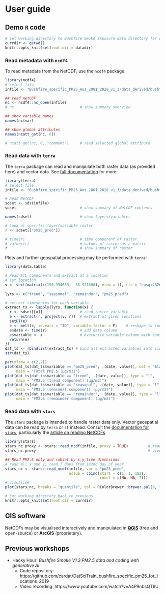 # User guide

## Demo `R` code

```r
# set working directory to Bushfire Smoke Exposure data directory for demo code
currdir <- getwd()
knitr::opts_knit$set(root.dir = datadir)
```

### Read metadata with `ncdf4`

To read metadata from the NetCDF, use the `ncdf4` package.

```r
library(ncdf4)
# select file
infile <- "Bushfire_specific_PM25_Aus_2001_2020_v1_3/data_derived/bushfiresmoke_v1_3_2003_compressed_20231130_7.nc"

## read netCDF
nc <- ncdf4::nc_open(infile)
# nc                              # show summary overview

## show variable names
names(nc$var)

## show global attributes
names(ncatt_get(nc, 0))

# ncatt_get(nc, 0, "comment")     # read selected global attribute
```

### Read data with `terra`

The `terra` package can read and manipulate both raster data (as provided here) and vector data. See [full documentation](https://rspatial.github.io/terra/index.html) for more.

```r
library(terra)
# select file
infile <- "Bushfire_specific_PM25_Aus_2001_2020_v1_3/data_derived/bushfiresmoke_v1_3_2003_compressed_20231130_7.nc"

# Read NetCDF
sdset <- sds(infile)
sdset                             # show summary of NetCDF contents

names(sdset)                      # show layers/variables

# Look at specific layer/variable raster
r <- sdset[["pm25_pred"]]

# time(r)                         # time component of raster
# values(r)                       # values of raster as a matrix
r                                 # show summary of raster

```

Plots and further geospatial processing may be performed with `terra`:

```r
library(data.table)

# Read STL components and extract at a location
# set location
v <- vect(matrix(c(150.994659, -33.921600), nrow = 1), crs = "epsg:4326")
  
lyrs <- c("trend", "seasonal", "remainder", "pm25_pred")

# extract timeseries for each variable
extract_ts <- lapply(lyrs, function(x) {
  r <- sdset[[x]]                 # read raster variable
  e <- extract(r, project(v, r))  # extract at given locations
  setDT(e)
  e <- melt(e, id.vars = "ID", variable.factor = F)    # reshape to long
  e$date <- time(r)               # add date column
  e$variable <- x                 # overwrite variable column with sensible name
  return(e)
})
dat_ts <- rbindlist(extract_ts) # bind all extracted variables into single table
str(dat_ts)

par(mfrow = c(2,2))
plot(dat_ts[dat_ts$variable == "pm25_pred", .(date, value)], col = "black", type = "l", 
     main = "Total PM2.5 (µg/m3)")
plot(dat_ts[dat_ts$variable == "trend", .(date, value)], type = "l",
     main = "PM2.5 (trend component) (µg/m3)")
plot(dat_ts[dat_ts$variable == "seasonal", .(date, value)], type = "l",
     main = "PM2.5 (seasonal component) (µg/m3)")
plot(dat_ts[dat_ts$variable == "remainder", .(date, value)], type = "l",
     main = "PM2.5 (remainder component) (µg/m3)")

```

### Read data with `stars`

The `stars` package is intended to handle raster data only. Vector geospatial data can be read by `terra` or `sf` instead. Consult the [documentation for `stars`](https://r-spatial.github.io/stars/index.html), particularly the [article on reading NetCDFs](https://r-spatial.github.io/stars/articles/stars8.html).

```r
library(stars)
stars_nc.proxy <- stars::read_ncdf(infile, proxy = TRUE)         # read whole file as proxy
stars_nc.proxy                                                   # view summary

## Read PM2.5 only and subset by x,y,time dimensions
# read all x and y, read 7 days from 182nd day of year
stars_nc <- stars::read_ncdf(infile, var = "pm25_pred", 
                             ncsub = cbind(start = c(1, 1, 182),
                                           count = c(NA, NA, 7)))
# visualise
plot(stars_nc, breaks = "quantile", col = RColorBrewer::brewer.pal(9, "Reds"))

```

```r
# Set working directory back to previous
knitr::opts_knit$set(root.dir = currdir)
```

## GIS software

NetCDFs may be visualised interactively and manipulated in **[QGIS](https://qgis.org/)** (free and open-source) or **ArcGIS** (proprietary).

## Previous workshops

- Hacky Hour: *Bushfire Smoke V1.3 PM2.5 data and coding with generative AI*
    + Code repository: https://github.com/cardat/DatSciTrain_bushfire_specific_pm25_for_locations_2019
    + Video recording: https://www.youtube.com/watch?v=A4PRnbsQT6U
    